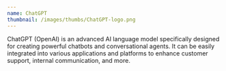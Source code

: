 ```yaml
---
name: ChatGPT
thumbnail: /images/thumbs/ChatGPT-logo.png
---
```


ChatGPT (OpenAI) is an advanced AI language model specifically designed for creating powerful chatbots and conversational agents. It can be easily integrated into various applications and platforms to enhance customer support, internal communication, and more.
